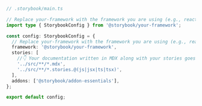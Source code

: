 ```ts
// .storybook/main.ts

// Replace your-framework with the framework you are using (e.g., react-webpack5, vue3-vite)
import type { StorybookConfig } from '@storybook/your-framework';

const config: StorybookConfig = {
  // Replace your-framework with the framework you are using (e.g., react-webpack5, vue3-vite)
  framework: '@storybook/your-framework',
  stories: [
    //👇 Your documentation written in MDX along with your stories goes here
    '../src/**/*.mdx',
    '../src/**/*.stories.@(js|jsx|ts|tsx)',
  ],
  addons: ['@storybook/addon-essentials'],
};

export default config;
```

